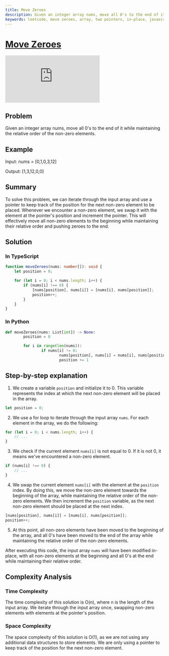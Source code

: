 ```yaml
---
title: Move Zeroes
description: Given an integer array nums, move all 0's to the end of it while maintaining the relative order of the non-zero elements.
keywords: leetcode, move zeroes, array, two pointers, in-place, javascript, typescript, python
---
```



# [Move Zeroes](https://leetcode.com/problems/move-zeroes/) <DifficultyChip difficulty="easy" />

<div className="iframe-container">
	<iframe className="responsive-iframe" src="https://www.youtube.com/embed/aayNRwUN3Do"
					title="YouTube video player" frameBorder="0"
					allow="accelerometer; autoplay; clipboard-write; encrypted-media; gyroscope; picture-in-picture"
					allowFullScreen></iframe>
</div>

## Problem

Given an integer array nums, move all 0's to the end of it while maintaining the relative order of the non-zero elements.

## Example

Input: nums = [0,1,0,3,12]

Output: [1,3,12,0,0]

## Summary

To solve this problem, we can iterate through the input array and use a pointer to keep track of the position for the next non-zero element to be placed. Whenever we encounter a non-zero element, we swap it with the element at the pointer's position and increment the pointer. This will effectively move all non-zero elements to the beginning while maintaining their relative order and pushing zeroes to the end.

## Solution

### In TypeScript

```typescript
function moveZeroes(nums: number[]): void {
	let position = 0;

	for (let i = 0; i < nums.length; i++) {
		if (nums[i] !== 0) {
			[nums[position], nums[i]] = [nums[i], nums[position]];
			position++;
		}
	}
}
```

### In Python

```python
def moveZeroes(nums: List[int]) -> None:
		position = 0

		for i in range(len(nums)):
				if nums[i] != 0:
						nums[position], nums[i] = nums[i], nums[position]
						position += 1
```

## Step-by-step explanation

1. We create a variable `position` and initialize it to 0. This variable represents the index at which the next non-zero element will be placed in the array.

```typescript
let position = 0;
```

2. We use a for loop to iterate through the input array `nums`. For each element in the array, we do the following:

```typescript
for (let i = 0; i < nums.length; i++) {
	// ...
}
```

3. We check if the current element `nums[i]` is not equal to 0. If it is not 0, it means we've encountered a non-zero element.

```typescript
if (nums[i] !== 0) {
	// ...
}
```

4. We swap the current element `nums[i]` with the element at the `position` index. By doing this, we move the non-zero element towards the beginning of the array, while maintaining the relative order of the non-zero elements. We then increment the `position` variable, as the next non-zero element should be placed at the next index.

```typescript
[nums[position], nums[i]] = [nums[i], nums[position]];
position++;
```

5. At this point, all non-zero elements have been moved to the beginning of the array, and all 0's have been moved to the end of the array while maintaining the relative order of the non-zero elements.

After executing this code, the input array `nums` will have been modified in-place, with all non-zero elements at the beginning and all 0's at the end while maintaining their relative order.

## Complexity Analysis

### Time Complexity

The time complexity of this solution is O(n), where n is the length of the input array. We iterate through the input array once, swapping non-zero elements with elements at the pointer's position.

### Space Complexity

The space complexity of this solution is O(1), as we are not using any additional data structures to store elements. We are only using a pointer to keep track of the position for the next non-zero element.
